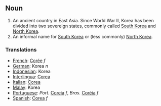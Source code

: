 ==Noun==
#An ancient country in East Asia.  Since World War II, Korea has been divided into two sovereign states, commonly called [[South Korea]] and [[North Korea]].
#An informal name for [[South Korea]] or (less commonly) [[North Korea]].

===Translations===
*[[French]]: [[Corée]] ''f''
*[[German]]: Korea ''n''
*[[Indonesian]]: Korea
*[[Interlingua]]: [[Corea]]
*[[Italian]]: [[Corea]]
*[[Malay]]: Korea
*[[Portuguese]]: ''Port.'' [[Coreia]] ''f'', ''Bras.'' [[Coréia]] ''f''
*[[Spanish]]: [[Corea]] ''f''